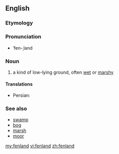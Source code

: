 ==English==

===Etymology===
{{compound|fen|land|lang=en}}

===Pronunciation===
* ˈfen-ˌland

===Noun===
{{en-noun}}

# a kind of low-lying ground, often [[wet]] or [[marshy]]

====Translations====
{{trans-top|low-lying, wet, marshy ground}}
* Persian: {{t|fa|لشابزار|tr=lešâbzâr}}
{{trans-mid}}
{{trans-bottom}}

===See also===
* [[swamp]]
* [[bog]]
* [[marsh]]
* [[moor]]

[[my:fenland]]
[[vi:fenland]]
[[zh:fenland]]